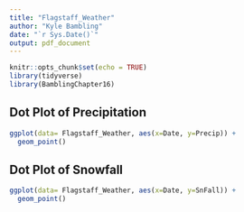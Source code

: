 ---
title: "Flagstaff_Weather"
author: "Kyle Bambling"
date: "`r Sys.Date()`"
output: pdf_document
---

```{r setup, include=FALSE}
knitr::opts_chunk$set(echo = TRUE)
library(tidyverse)
library(BamblingChapter16)
```

## Dot Plot of Precipitation

```{r, echo=FALSE}
ggplot(data= Flagstaff_Weather, aes(x=Date, y=Precip)) +
  geom_point()
```

## Dot Plot of Snowfall

```{r, echo=FALSE}
ggplot(data= Flagstaff_Weather, aes(x=Date, y=SnFall)) +
  geom_point()
```
